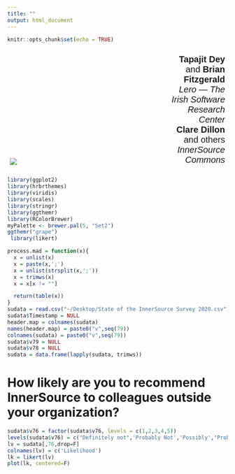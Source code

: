 ```yaml
---
title: ""
output: html_document
---
```


```r
knitr::opts_chunk$set(echo = TRUE)
```
<style type="text/css">
.tg  {border-collapse:collapse;border-spacing:0;}
.tg td{border-color:black;border-style:solid;border-width:1px;font-family:Arial, sans-serif;font-size:14px;
  overflow:hidden;padding:10px 5px;word-break:normal;}
.tg th{border-color:black;border-style:solid;border-width:1px;font-family:Arial, sans-serif;font-size:14px;
  font-weight:normal;overflow:hidden;padding:10px 5px;word-break:normal;}
.tg .tg-zv4m{border-color:#ffffff;text-align:left;vertical-align:bottom}
.tg .tg-mfl2{border-color:#ffffff;font-family:Verdana, Geneva, sans-serif !important;;font-size:20px;text-align:right;vertical-align:bottom}
</style>
<table class="tg" style="width:100%">
<tbody>
  <tr>
    <td class="tg-zv4m" style="width:70%"><img src='image.png'></td>
    <td class="tg-mfl2" style="width:30%"><span style="font-weight:bold">**Tapajit Dey**</span> and <span style="font-weight:bold">**Brian Fitzgerald**</span> <br><span style="font-style:italic">*Lero --- The Irish Software Research Center*</span><br> <span style="font-weight:bold">**Clare Dillon**</span> and others <br> <span style="font-style:italic">*InnerSource Commons*</span></td>
  </tr>
</tbody>
</table>

```r
library(ggplot2)
library(hrbrthemes)
library(viridis)
library(scales)
library(stringr)
library(ggthemr)
library(RColorBrewer)
myPalette <- brewer.pal(5, "Set2") 
ggthemr("grape") 
 library(likert)

process.mad = function(x){
  x = unlist(x)
  x = paste(x,';')
  x = unlist(strsplit(x,';'))
  x = trimws(x)
  x = x[x != ""]

  return(table(x))
}
sudata = read.csv("~/Desktop/State of the InnerSource Survey 2020.csv")
sudata$Timestamp = NULL
header.map = colnames(sudata)
names(header.map) = paste0("v",seq(79))
colnames(sudata) = paste0("v",seq(79))
sudata$v79 = NULL
sudata$v78 = NULL
sudata = data.frame(lapply(sudata, trimws))
```

# **How likely are you to recommend InnerSource to colleagues outside your organization?**
```r
sudata$v76 = factor(sudata$v76, levels = c(1,2,3,4,5))
levels(sudata$v76) = c("Definitely not",'Probably Not','Possibly',"Probably","Definitely")
lv = sudata[,76,drop=F]
colnames(lv) = c('Likelihood')
lk = likert(lv)
plot(lk, centered=F)
```

